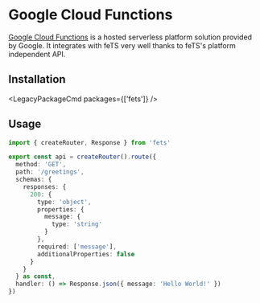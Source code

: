
# Google Cloud Functions

[Google Cloud Functions](https://cloud.google.com/functions/) is a hosted serverless platform
solution provided by Google. It integrates with feTS very well thanks to feTS's platform independent
API.

## Installation

<LegacyPackageCmd packages={['fets']} />

## Usage

```ts
import { createRouter, Response } from 'fets'

export const api = createRouter().route({
  method: 'GET',
  path: '/greetings',
  schemas: {
    responses: {
      200: {
        type: 'object',
        properties: {
          message: {
            type: 'string'
          }
        },
        required: ['message'],
        additionalProperties: false
      }
    }
  } as const,
  handler: () => Response.json({ message: 'Hello World!' })
})
```
